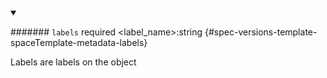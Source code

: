 
<details className="config-field" data-expandable="false" open>
<summary>

####### `labels` <span className="config-field-required" data-required="false">required</span> <span className="config-field-type">&lt;label_name&gt;:string</span> <span className="config-field-default"></span> <span className="config-field-enum"></span> {#spec-versions-template-spaceTemplate-metadata-labels}

Labels are labels on the object

</summary>



</details>
